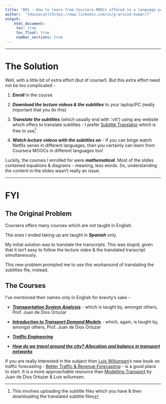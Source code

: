 ```yaml
---
title: "001 - How to learn from Coursera MOOCs offered in a language you don't understand?"
author:  "[Housecat](https://www.linkedin.com/in/g-arvind-kumar/)"
output: 
    html_document:
     toc: true
     toc_float: true
     number_sections: true
---
```


----

# The Solution {.tabset .tabset-fade .tabset-pills}

Well, with a little bit of extra effort (but of course!). But this extra effort need not be too complicated -

1. ***Enroll*** in the course

1. ***Download the lecture videos & the subtitles*** to your laptop/PC (really important that you do this)

1. ***Translate the subtitles*** (which usually end with '.vtt') using any website which offers to translate subtitles - I prefer [Subtitle Translator](https://subtitlestranslator.com/) which is free to use^[This involves uploading the subtitle files which you have & then downloading the translated subtitle files]

1. ***Watch lecture videos with the subtitles on*** - If you can binge watch Netflix series in different languages, then you certainly can learn from Coursera MOOCs in different languages too!

Luckily, the courses I enrolled for were ***mathematical***. Most of the slides contained equations & diagrams - meaning, less words. So, understanding the content in the slides wasn't really an issue.

----

# FYI

## The Original Problem

Coursera offers many courses which are not taught in English.

The ones I ended taking up are taught in ***Spanish*** only.

My initial solution was to translate the transcripts. This was stupid, given that it isn't easy to follow the lecture video & the translated transcript simultaneously. 

This new problem prompted me to use this workaround of translating the subtitles file, instead.

## The Courses

I've mentioned their names only in English for brevity's sake - 

- [***Transportation System Analysis***](https://www.coursera.org/learn/analisis-sistemas-de-transporte) - which is taught by, amongst others, Prof. Juan de Dios Ortuzar

- [***Introduction to Transport Demand Models***](https://www.coursera.org/learn/demanda-de-transporte) - which, again, is taught by, amongst others, Prof. Juan de Dios Ortuzar

- [***Traffic Engineering***](https://www.coursera.org/learn/ingenieria-trafico)

- [***How do we travel around the city? Allocation and balance in transport networks*** ](https://www.coursera.org/learn/equilibrio-redes-transporte)

If you are really interested in the subject then [Luis Willumsen](http://www.luiswillumsen.com/)'s new book on traffic forecasting - [Better Traffic & Revenue Forecasting](https://www.amazon.com/Better-Traffic-Revenue-Forecasting-Willumsen/dp/0992843308) - is a good place to start. It is a more approachable resource than [Modelling Transport](https://www.wiley.com/en-us/Modelling+Transport%2C+4th+Edition-p-9780470760390) by Juan de Dios Ortuzar & Luis willumsen.